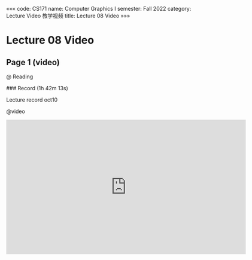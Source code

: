 «««
code: CS171
name: Computer Graphics I
semester: Fall 2022
category: Lecture Video 教学视频
title: Lecture 08 Video
»»»

# Lecture 08 Video

## Page 1 (video)

@ Reading

<div class="markdown-body">
### Record (1h 42m 13s)

Lecture record oct10
</div>

@video

<iframe src="https://sbbrisk.com/e/52inqw2xvr1c.html" frameborder=0 marginwidth=0 marginheight=0 scrolling=no width=640 height=360 allowfullscreen></iframe>
